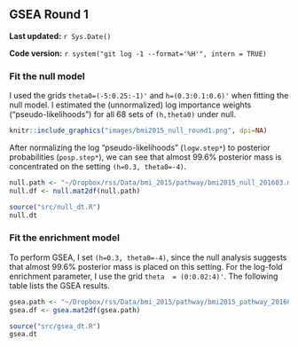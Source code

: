 ## GSEA Round 1 {#bmi2015-1}

**Last updated:** `r Sys.Date()`

**Code version:** `r system("git log -1 --format='%H'", intern = TRUE)`

### Fit the null model

I used the grids `theta0=(-5:0.25:-1)'` and `h=(0.3:0.1:0.6)'` when fitting the null model. I estimated the (unnormalized) log importance weights ("pseudo-likelihoods") for all 68 sets of `(h,theta0)` under null. 

```r
knitr::include_graphics("images/bmi2015_null_round1.png", dpi=NA)
```

After normalizing the log "pseudo-likelihoods" (`logw.step*`) to posterior probabilities (`posp.step*`), we can see that almost 99.6% posterior mass is concentrated on the setting `(h=0.3, theta0=-4)`.
```r
null.path <- "~/Dropbox/rss/Data/bmi_2015/pathway/bmi2015_null_201603.mat"
null.df <- null.mat2df(null.path)
```

```r
source("src/null_dt.R")
null.dt
```

### Fit the enrichment model

To perform GSEA, I set `(h=0.3, theta0=-4)`, since the null analysis suggests that almost 99.6% posterior mass is placed on this setting. For the log-fold enrichment parameter, I use the grid `theta  = (0:0.02:4)'`. The following table lists the GSEA results. 
```r
gsea.path <- "~/Dropbox/rss/Data/bmi_2015/pathway/bmi2015_pathway_201604.mat"
gsea.df <- gsea.mat2df(gsea.path) 
```

```r
source("src/gsea_dt.R")
gsea.dt
```


